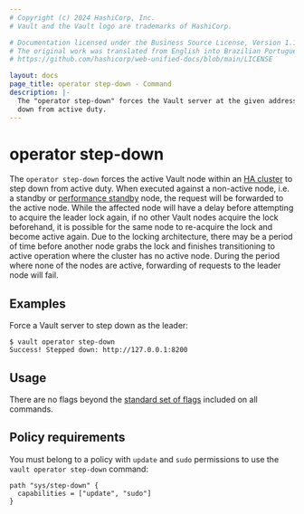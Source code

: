 ```yaml
---
# Copyright (c) 2024 HashiCorp, Inc.
# Vault and the Vault logo are trademarks of HashiCorp.

# Documentation licensed under the Business Source License, Version 1.1.
# The original work was translated from English into Brazilian Portuguese.
# https://github.com/hashicorp/web-unified-docs/blob/main/LICENSE

layout: docs
page_title: operator step-down - Command
description: |-
  The "operator step-down" forces the Vault server at the given address to step
  down from active duty.
---
```


# operator step-down

The `operator step-down` forces the active Vault node within an [HA cluster](/vault/docs/concepts/ha)
to step down from active duty. When executed against a non-active node, i.e. a
standby or [performance standby](/vault/docs/enterprise/performance-standby) node,
the request will be forwarded to the active node.  While the
affected node will have a delay before attempting to acquire
the leader lock again, if no other Vault nodes acquire the
lock beforehand, it is possible for the same node to re-acquire
the lock and become active again. Due to the locking architecture, there may be a period of time
before another node grabs the lock and finishes transitioning to active operation where the cluster has no active node. During the period where none of the nodes are active, forwarding of requests to the leader node will fail.

## Examples

Force a Vault server to step down as the leader:

```shell-session
$ vault operator step-down
Success! Stepped down: http://127.0.0.1:8200
```

## Usage

There are no flags beyond the [standard set of flags](/vault/docs/commands)
included on all commands.

## Policy requirements

You must belong to a policy with `update` and `sudo` permissions to use the
`vault operator step-down` command:

```hcl
path "sys/step-down" {
  capabilities = ["update", "sudo"]
}
```

